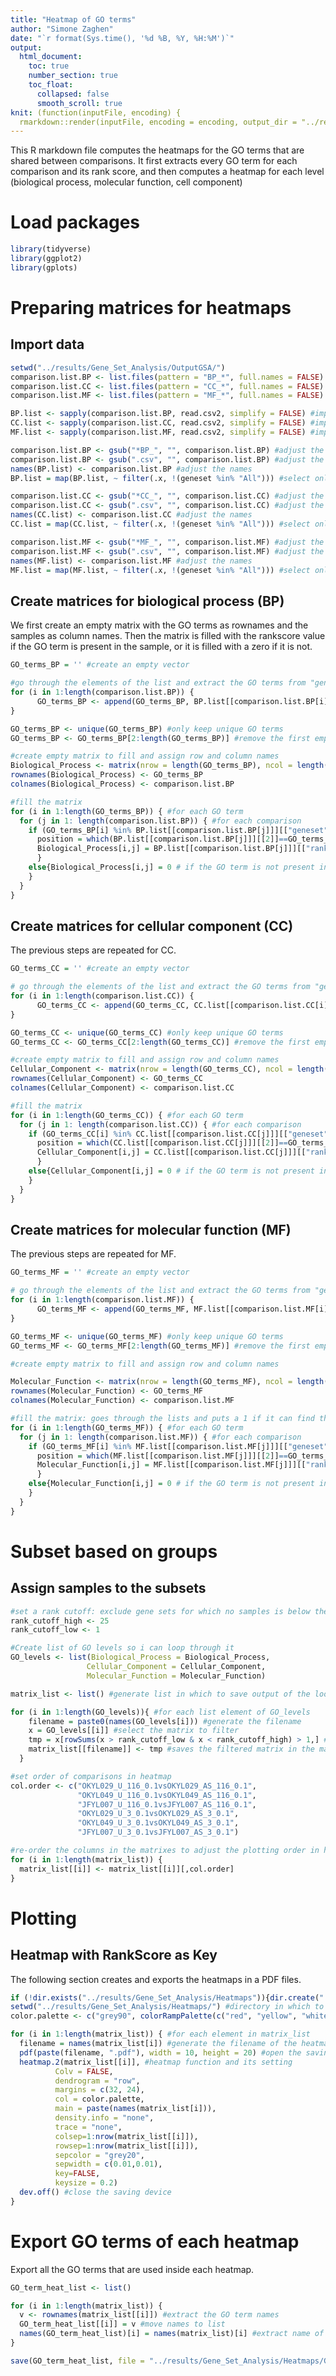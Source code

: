 ```yaml
---
title: "Heatmap of GO terms"
author: "Simone Zaghen"
date: "`r format(Sys.time(), '%d %B, %Y, %H:%M')`"
output: 
  html_document: 
    toc: true
    number_section: true
    toc_float: 
      collapsed: false
      smooth_scroll: true
knit: (function(inputFile, encoding) {
  rmarkdown::render(inputFile, encoding = encoding, output_dir = "../results/Reports") })
---
```


This R markdown file computes the heatmaps for the GO terms that are shared between comparisons. It first extracts every GO term for each comparison and its rank score, and then computes a heatmap for each level (biological process, molecular function, cell component)

# Load packages

```r
library(tidyverse)
library(ggplot2)
library(gplots)

```

# Preparing matrices for heatmaps 
## Import data

```r
setwd("../results/Gene_Set_Analysis/OutputGSA/")  
comparison.list.BP <- list.files(pattern = "BP_*", full.names = FALSE) #file names of csv files to be imported
comparison.list.CC <- list.files(pattern = "CC_*", full.names = FALSE) #file names of csv files to be imported
comparison.list.MF <- list.files(pattern = "MF_*", full.names = FALSE) #file names of csv files to be imported

BP.list <- sapply(comparison.list.BP, read.csv2, simplify = FALSE) #import comparison outputs
CC.list <- sapply(comparison.list.CC, read.csv2, simplify = FALSE) #import comparison outputs
MF.list <- sapply(comparison.list.MF, read.csv2, simplify = FALSE) #import comparison outputs

comparison.list.BP <- gsub("*BP_", "", comparison.list.BP) #adjust the names
comparison.list.BP <- gsub(".csv", "", comparison.list.BP) #adjust the names
names(BP.list) <- comparison.list.BP #adjust the names
BP.list = map(BP.list, ~ filter(.x, !(geneset %in% "All"))) #select only relevant columns

comparison.list.CC <- gsub("*CC_", "", comparison.list.CC) #adjust the names
comparison.list.CC <- gsub(".csv", "", comparison.list.CC) #adjust the names
names(CC.list) <- comparison.list.CC #adjust the names
CC.list = map(CC.list, ~ filter(.x, !(geneset %in% "All"))) #select only relevant columns

comparison.list.MF <- gsub("*MF_", "", comparison.list.MF) #adjust the names
comparison.list.MF <- gsub(".csv", "", comparison.list.MF) #adjust the names
names(MF.list) <- comparison.list.MF #adjust the names
MF.list = map(MF.list, ~ filter(.x, !(geneset %in% "All"))) #select only relevant columns

```

## Create matrices for biological process (BP)

We first create an empty matrix with the GO terms as rownames and the samples as column names. Then the matrix is filled with the rankscore value if the GO term is present in the sample, or it is filled with a zero if it is not. 

```r
GO_terms_BP = '' #create an empty vector

#go through the elements of the list and extract the GO terms from "geneset"
for (i in 1:length(comparison.list.BP)) {
      GO_terms_BP <- append(GO_terms_BP, BP.list[[comparison.list.BP[i]]][["geneset"]])
}

GO_terms_BP <- unique(GO_terms_BP) #only keep unique GO terms
GO_terms_BP <- GO_terms_BP[2:length(GO_terms_BP)] #remove the first empty entry of the vector

#create empty matrix to fill and assign row and column names
Biological_Process <- matrix(nrow = length(GO_terms_BP), ncol = length(comparison.list.BP))
rownames(Biological_Process) <- GO_terms_BP
colnames(Biological_Process) <- comparison.list.BP

#fill the matrix
for (i in 1:length(GO_terms_BP)) { #for each GO term 
  for (j in 1: length(comparison.list.BP)) { #for each comparison
    if (GO_terms_BP[i] %in% BP.list[[comparison.list.BP[j]]][["geneset"]]) { #if the GO term is present in the list
      position = which(BP.list[[comparison.list.BP[j]]][[2]]==GO_terms_BP[i]) #in which position the GO term is found - position number needed later on to extract the rank score and move it into the matrix
      Biological_Process[i,j] = BP.list[[comparison.list.BP[j]]][["rank"]][position] #extract the rankscore at that position and save it in the matrix
      } 
    else{Biological_Process[i,j] = 0 # if the GO term is not present in the list, place a 0
    }
  }
}

```

## Create matrices for cellular component (CC)

The previous steps are repeated for CC.

```r

GO_terms_CC = '' #create an empty vector

# go through the elements of the list and extract the GO terms from "geneset"
for (i in 1:length(comparison.list.CC)) {
      GO_terms_CC <- append(GO_terms_CC, CC.list[[comparison.list.CC[i]]][["geneset"]])
}

GO_terms_CC <- unique(GO_terms_CC) #only keep unique GO terms
GO_terms_CC <- GO_terms_CC[2:length(GO_terms_CC)] #remove the first empty entry of the vector

#create empty matrix to fill and assign row and column names
Cellular_Component <- matrix(nrow = length(GO_terms_CC), ncol = length(comparison.list.CC))
rownames(Cellular_Component) <- GO_terms_CC
colnames(Cellular_Component) <- comparison.list.CC

#fill the matrix
for (i in 1:length(GO_terms_CC)) { #for each GO term 
  for (j in 1: length(comparison.list.CC)) { #for each comparison
    if (GO_terms_CC[i] %in% CC.list[[comparison.list.CC[j]]][["geneset"]]) { #if the GO term is present in the list
      position = which(CC.list[[comparison.list.CC[j]]][[2]]==GO_terms_CC[i]) #in which position the GO term is found - position number needed later on to extract the rank score and move it into the matrix
      Cellular_Component[i,j] = CC.list[[comparison.list.CC[j]]][["rank"]][position] #extract the rankscore at that position and save it in the matrix
      } 
    else{Cellular_Component[i,j] = 0 # if the GO term is not present in the list, place a 0
    }
  }
}

```

## Create matrices for molecular function (MF)

The previous steps are repeated for MF. 

```r

GO_terms_MF = '' #create an empty vector

# go through the elements of the list and extract the GO terms from "geneset"
for (i in 1:length(comparison.list.MF)) {
      GO_terms_MF <- append(GO_terms_MF, MF.list[[comparison.list.MF[i]]][["geneset"]])
}

GO_terms_MF <- unique(GO_terms_MF) #only keep unique GO terms
GO_terms_MF <- GO_terms_MF[2:length(GO_terms_MF)] #remove the first empty entry of the vector

#create empty matrix to fill and assign row and column names

Molecular_Function <- matrix(nrow = length(GO_terms_MF), ncol = length(comparison.list.MF))
rownames(Molecular_Function) <- GO_terms_MF
colnames(Molecular_Function) <- comparison.list.MF

#fill the matrix: goes through the lists and puts a 1 if it can find the GO term, else a 0. 
for (i in 1:length(GO_terms_MF)) { #for each GO term 
  for (j in 1: length(comparison.list.MF)) { #for each comparison
    if (GO_terms_MF[i] %in% MF.list[[comparison.list.MF[j]]][["geneset"]]) { #if the GO term is present in the list
      position = which(MF.list[[comparison.list.MF[j]]][[2]]==GO_terms_MF[i]) #in which position the GO term is found - position number needed later on to extract the rank score and move it into the matrix
      Molecular_Function[i,j] = MF.list[[comparison.list.MF[j]]][["rank"]][position] #extract the rankscore at that position and save it in the matrix
      } 
    else{Molecular_Function[i,j] = 0 # if the GO term is not present in the list, place a 0
    }
  }
}

```

# Subset based on groups

## Assign samples to the subsets

```r
#set a rank cutoff: exclude gene sets for which no samples is below the highest threshold
rank_cutoff_high <- 25 
rank_cutoff_low <- 1

#Create list of GO levels so i can loop through it 
GO_levels <- list(Biological_Process = Biological_Process, 
                 Cellular_Component = Cellular_Component, 
                 Molecular_Function = Molecular_Function)

matrix_list <- list() #generate list in which to save output of the loop.

for (i in 1:length(GO_levels)){ #for each list element of GO_levels
    filename = paste0(names(GO_levels[i])) #generate the filename
    x = GO_levels[[i]] #select the matrix to filter
    tmp = x[rowSums(x > rank_cutoff_low & x < rank_cutoff_high) > 1,] #filter the matrix 
    matrix_list[[filename]] <- tmp #saves the filtered matrix in the matrix_list file
  }

#set order of comparisons in heatmap
col.order <- c("OKYL029_U_116_0.1vsOKYL029_AS_116_0.1",
               "OKYL049_U_116_0.1vsOKYL049_AS_116_0.1",
               "JFYL007_U_116_0.1vsJFYL007_AS_116_0.1",
               "OKYL029_U_3_0.1vsOKYL029_AS_3_0.1",
               "OKYL049_U_3_0.1vsOKYL049_AS_3_0.1",
               "JFYL007_U_3_0.1vsJFYL007_AS_3_0.1")

#re-order the columns in the matrixes to adjust the plotting order in heatmaps
for (i in 1:length(matrix_list)) {
  matrix_list[[i]] <- matrix_list[[i]][,col.order]
}

```

# Plotting
## Heatmap with RankScore as Key

The following section creates and exports the heatmaps in a PDF files.

```r
if (!dir.exists("../results/Gene_Set_Analysis/Heatmaps")){dir.create("../results/Gene_Set_Analysis/Heatmaps")} #create directory in which to save the heatmaps
setwd("../results/Gene_Set_Analysis/Heatmaps/") #directory in which to save the output
color.palette <- c("grey90", colorRampPalette(c("red", "yellow", "white"))(n=599)) #generate palette for heatmap

for (i in 1:length(matrix_list)) { #for each element in matrix_list
  filename = names(matrix_list[i]) #generate the filename of the heatmap
  pdf(paste(filename, ".pdf"), width = 10, height = 20) #open the saving device
  heatmap.2(matrix_list[[i]], #heatmap function and its setting
          Colv = FALSE,
          dendrogram = "row",
          margins = c(32, 24),
          col = color.palette, 
          main = paste(names(matrix_list[i])), 
          density.info = "none", 
          trace = "none", 
          colsep=1:nrow(matrix_list[[i]]), 
          rowsep=1:nrow(matrix_list[[i]]), 
          sepcolor = "grey20",
          sepwidth = c(0.01,0.01), 
          key=FALSE, 
          keysize = 0.2)
  dev.off() #close the saving device
}

```

# Export GO terms of each heatmap
Export all the GO terms that are used inside each heatmap.

```r
GO_term_heat_list <- list()

for (i in 1:length(matrix_list)) {
  v <- rownames(matrix_list[[i]]) #extract the GO term names
  GO_term_heat_list[[i]] = v #move names to list
  names(GO_term_heat_list)[i] = names(matrix_list)[i] #extract name of group comparison
}

save(GO_term_heat_list, file = "../results/Gene_Set_Analysis/Heatmaps/GO_term_heat_list.RData")

```
